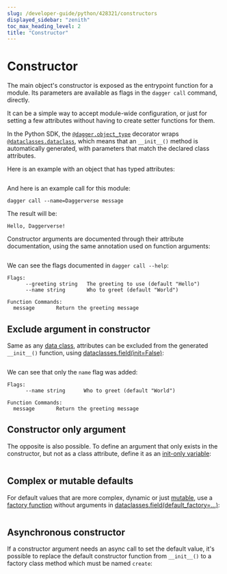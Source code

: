 ```yaml
---
slug: /developer-guide/python/428321/constructors
displayed_sidebar: "zenith"
toc_max_heading_level: 2
title: "Constructor"
---
```



# Constructor

<PartialExperimentalDocs />

The main object's constructor is exposed as the entrypoint function for a module.
Its parameters are available as flags in the `dagger call` command, directly.

It can be a simple way to accept module-wide configuration, or just for setting
a few attributes without having to create setter functions for them.

In the Python SDK, the [`@dagger.object_type`][@object_type] decorator wraps
[`@dataclasses.dataclass`][dataclass], which means that an `__init__()` method
is automatically generated, with parameters that match the declared class attributes.

Here is an example with an object that has typed attributes:

```python file=./snippets/constructors/simple/main.py
```

And here is an example call for this module:

```shell
dagger call --name=Daggerverse message
```

The result will be:

```shell
Hello, Daggerverse!
```

Constructor arguments are documented through their attribute documentation,
using the same annotation used on function arguments:

```python file=./snippets/constructors/doc/main.py
```

We can see the flags documented in `dagger call --help`:

```
Flags:
      --greeting string   The greeting to use (default "Hello")
      --name string       Who to greet (default "World")

Function Commands:
  message       Return the greeting message
```


## Exclude argument in constructor

Same as any [data class][dataclass], attributes can be excluded from the
generated `__init__()` function, using [dataclasses.field(init=False)][field]:

```python file=./snippets/constructors/exclude/main.py
```

We can see that only the `name` flag was added:

```
Flags:
      --name string      Who to greet (default "World")

Function Commands:
  message       Return the greeting message
```

## Constructor only argument

The opposite is also possible. To define an argument that only exists in
the constructor, but not as a class attribute, define it as an
[init-only variable][initvar]:

```python file=./snippets/constructors/initvar/main.py
```

## Complex or mutable defaults

For default values that are more complex, dynamic or just [mutable][mutable],
use a [factory function][factory] without arguments in
[dataclasses.field(default_factory=...)][field]:

```python file=./snippets/constructors/factory/main.py
```

## Asynchronous constructor

If a constructor argument needs an async call to set the default value, it's
possible to replace the default constructor function from `__init__()` to
a factory class method which must be named `create`:

```python file=./snippets/constructors/async/main.py
```


[@object_type]: https://dagger-io.readthedocs.io/en/sdk-python-v0.9.11/module.html#dagger.object_type
[dataclass]: https://docs.python.org/3/library/dataclasses.html
[field]: https://docs.python.org/3/library/dataclasses.html#dataclasses.field
[initvar]: https://docs.python.org/3/library/dataclasses.html#init-only-variables
[factory]: https://docs.python.org/3/library/dataclasses.html#default-factory-functions
[mutable]: https://docs.python.org/3/library/dataclasses.html#mutable-default-values
